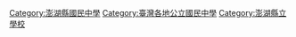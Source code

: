 [[Category:澎湖縣國民中學|Category:澎湖縣國民中學]]
[[Category:臺灣各地公立國民中學|Category:臺灣各地公立國民中學]]
[[Category:澎湖縣立學校|Category:澎湖縣立學校]]